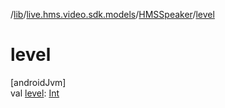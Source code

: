 /[lib](/api-reference/android/v2/home/content)/[live.hms.video.sdk.models](../index)/[HMSSpeaker](index)/[level](level)

# level

[androidJvm]\
val [level](level): [Int](https://kotlinlang.org/api/latest/jvm/stdlib/kotlin/-int/index.html)
